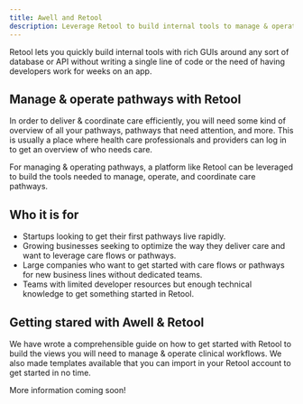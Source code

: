 ```yaml
---
title: Awell and Retool
description: Leverage Retool to build internal tools to manage & operate pathways and patients
---
```


Retool lets you quickly build internal tools with rich GUIs around any sort of database or API without writing a single line of code or the need of having developers work for weeks on an app.

## Manage & operate pathways with Retool

In order to deliver & coordinate care efficiently, you will need some kind of overview of all your pathways, pathways that need attention, and more. This is usually a place where health care professionals and providers can log in to get an overview of who needs care.

<Alert type="info" title="Retool to manage & operate pathways">
  <p>
    For managing & operating pathways, a platform like Retool can be leveraged
    to build the tools needed to manage, operate, and coordinate care pathways.
  </p>
</Alert>

## Who it is for

- Startups looking to get their first pathways live rapidly.
- Growing businesses seeking to optimize the way they deliver care and want to leverage care flows or pathways.
- Large companies who want to get started with care flows or pathways for new business lines without dedicated teams.
- Teams with limited developer resources but enough technical knowledge to get something started in Retool.

## Getting stared with Awell & Retool

We have wrote a comprehensible guide on how to get started with Retool to build the views you will need to manage & operate clinical workflows. We also made templates available that you can import in your Retool account to get started in no time.

More information coming soon!
